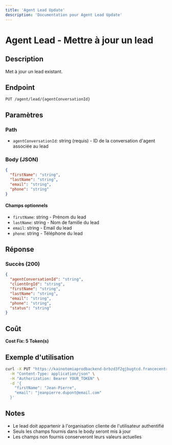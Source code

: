 ```yaml
---
title: 'Agent Lead Update'
description: 'Documentation pour Agent Lead Update'
---
```


# Agent Lead - Mettre à jour un lead

## Description
Met à jour un lead existant.

## Endpoint
```
PUT /agent/lead/{agentConversationId}
```

## Paramètres

### Path
- `agentConversationId`: string (requis) - ID de la conversation d'agent associée au lead

### Body (JSON)
```json
{
  "firstName": "string",
  "lastName": "string",
  "email": "string",
  "phone": "string"
}
```

#### Champs optionnels
- `firstName`: string - Prénom du lead
- `lastName`: string - Nom de famille du lead
- `email`: string - Email du lead
- `phone`: string - Téléphone du lead

## Réponse

### Succès (200)
```json
{
  "agentConversationId": "string",
  "clientOrgId": "string",
  "firstName": "string",
  "lastName": "string",
  "email": "string",
  "phone": "string",
  "status": "string"
}
```

## Coût
**Cost Fix: 5 Token(s)**

## Exemple d'utilisation

```bash
curl -X PUT "https://kainotomiaprodbackend-brbzd3f2gjbugtcd.francecentral-01.azurewebsites.net/agent/lead/conv-id-123" \
  -H "Content-Type: application/json" \
  -H "Authorization: Bearer YOUR_TOKEN" \
  -d '{
    "firstName": "Jean-Pierre",
    "email": "jeanpierre.dupont@email.com"
  }'
```

## Notes
- Le lead doit appartenir à l'organisation cliente de l'utilisateur authentifié
- Seuls les champs fournis dans le body seront mis à jour
- Les champs non fournis conserveront leurs valeurs actuelles 
